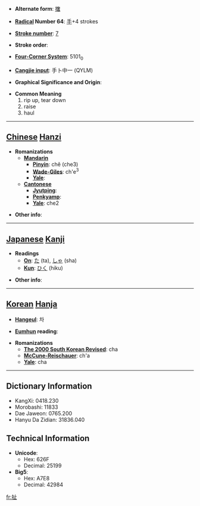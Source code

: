 * '''Alternate form''': [[撦]]

* '''[[Wiktionary:Chinese radical index| Radical]] Number 64''': [[Wiktionary:Chinese radical index 手|手]]+4 strokes

* '''[[Wiktionary:Chinese total strokes index|Stroke number]]''': [[Wiktionary:Chinese total strokes index 7|7]]

* '''Stroke order''': 

* '''[[Wiktionary:Chinese four corner index|Four-Corner System]]''': 5101<sub>0</sub>

* '''[[Wiktionary:Chinese Cangjie index|Cangjie input]]''': 手卜中一 (QYLM)

* '''Graphical Significance and Origin''': 

* '''Common Meaning'''
*#rip up, tear down
*# raise
*# haul


----

== [[Chinese]] [[Hanzi]] ==

* '''Romanizations'''
** '''[[Mandarin]]'''
*** '''[[Pinyin]]''': chě (che3)
*** '''[[Wade-Giles]]''': ch'e<sup>3</sup>
*** '''[[Yale]]''': 
** '''[[Cantonese]]'''
*** '''[[Jyutping]]''':
*** '''[[Penkyamp]]''': 
*** '''[[Yale]]''': che2

* '''Other info''': 

----

== [[Japanese]] [[Kanji]] ==

* '''Readings'''
** '''[[On]]''': [[た]] (ta), [[しゃ]] (sha)
** '''[[Kun]]''': [[ひく]] (hiku)

* '''Other info''':  

----

== [[Korean]] [[Hanja]] ==

* '''[[Hangeul]]''': 차

* '''[[Eumhun]] reading''': 

* '''Romanizations'''
** '''[[The 2000 South Korean Revised Romanization|The 2000 South Korean Revised]]''': cha
** '''[[McCune-Reischauer]]''': ch'a
** '''[[Yale]]''': cha

----

== Dictionary Information ==

* KangXi: 0418.230
* Morobashi: 11833
* Dae Jaweon: 0765.200
* Hanyu Da Zidian: 31836.040

== Technical Information ==

* '''Unicode''':
** Hex: 626F
** Decimal: 25199
* '''Big5''':
** Hex: A7E8
** Decimal: 42984

[[fr:扯]]